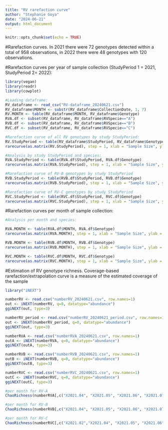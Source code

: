 ```yaml
---
title: "RV rarefaction curve"
author: "Stephanie Goya"
date: "2024-06-21"
output: html_document
---
```


```r
knitr::opts_chunk$set(echo = TRUE)
```

#Rarefaction curves.
In 2021 there were 72 genotypes detected within a total of 958 observations, in 2022 there were 48 genotypes with 120 observations.

#Rarefaction curves per year of sample collection (StudyPeriod 1 = 2021, StudyPeriod 2= 2022):
```r
library(vegan)
library(readr)
library(cowplot)

#Loading dataframe:
RV_dataframe <- read_csv("RV-dataframe_20240621.csv")
RV_dataframe$MONTH <- substr(RV_dataframe$CollectionDate, 1, 7)
RV.MONTH <- table(RV_dataframe$MONTH, RV_dataframe$Genotype)
RVA.df <- subset(RV_dataframe, RV_dataframe$RVSpecie=="A")
RVB.df <- subset(RV_dataframe, RV_dataframe$RVSpecie=="B")
RVC.df <- subset(RV_dataframe, RV_dataframe$RVSpecie=="C")

#Rarefaction curve of all RV genotypes by study StudyPeriod:
RV.StudyPeriod <- table(RV_dataframe$StudyPeriod, RV_dataframe$Genotype)
rarecurve(as.matrix(RV.StudyPeriod), step = 1, xlab = "Sample Size", ylab = "All RV genotypes", label = TRUE)

#Analysis by study StudyPeriod and species:
RVA.StudyPeriod <- table(RVA.df$StudyPeriod, RVA.df$Genotype)
rarecurve(as.matrix(RVA.StudyPeriod), step = 1, xlab = "Sample Size", ylab = "RVA genotypes", label = TRUE)

#Rarefaction curve of RV-B genotypes by study StudyPeriod 
RVB.StudyPeriod <- table(RVB.df$StudyPeriod, RVB.df$Genotype)
rarecurve(as.matrix(RVB.StudyPeriod), step = 1, xlab = "Sample Size", ylab = "RVB genotypes", label = TRUE)

#Rarefaction curve of RV-C genotypes by study StudyPeriod 
RVC.StudyPeriod <- table(RVC.df$StudyPeriod, RVC.df$Genotype)
rarecurve(as.matrix(RVC.StudyPeriod), step = 1, xlab = "Sample Size", ylab = "RVC genotypes", label = TRUE)
```

#Rarefaction curves per month of sample collection:
```r
#Analysis per month and species:

RVA.MONTH <- table(RVA.df$MONTH, RVA.df$Genotype)
rarecurve(as.matrix(RVA.MONTH), step = 1, xlab = "Sample Size", ylab = "RV-A genotypes", label = TRUE)

RVB.MONTH <- table(RVB.df$MONTH, RVB.df$Genotype)
rarecurve(as.matrix(RVB.MONTH), step = 1, xlab = "Sample Size", ylab = "RV-B genotypes", label = TRUE)

RVC.MONTH <- table(RVC.df$MONTH, RVC.df$Genotype)
rarecurve(as.matrix(RVC.MONTH), step = 1, xlab = "Sample Size", ylab = "RV-C genotypes", label = TRUE)

```

#Estimation of RV genotype richness. 
Coverage-based rarefaction/extrapolation curve is a measure of the estimated coverage of the sample
```r
library("iNEXT")

numberRV <- read.csv("numberRV_20240621.csv", row.names=1)
out <- iNEXT(numberRV, q=0, datatype="abundance")
ggiNEXT(out, type=3)

numberRV_period <- read.csv("numberRV_20240621_period.csv", row.names=1)
out <- iNEXT(numberRV_period, q=0, datatype="abundance")
ggiNEXT(out, type=3)

numberRVA <- read.csv("numberRVA_20240621.csv", row.names=1)
outA <- iNEXT(numberRVA, q=0, datatype="abundance")
ggiNEXT(outA, type=3)

numberRVB <- read.csv("numberRVB_20240621.csv", row.names=1)
outB <- iNEXT(numberRVB, q=0, datatype="abundance")
ggiNEXT(outB, type=3)

numberRVC <- read.csv("numberRVC_20240621.csv", row.names=1)
outC <- iNEXT(numberRVC, q=0, datatype="abundance")
ggiNEXT(outC, type=3)

```

```r
#per month for RV-A
ChaoRichness(numberRVA[,c("X2021.04", "X2021.05", "X2021.06", "X2021.07", "X2022.11", "X2022.12")], conf=0.99)

#per month for RV-B
ChaoRichness(numberRVB[,c("X2021.04", "X2021.05", "X2021.06", "X2021.07", "X2022.11", "X2022.12")], conf=0.99)

#per month for RV-C
ChaoRichness(numberRVC[,c("X2021.02","X2021.04", "X2021.05", "X2021.06", "X2021.07", "X2022.11", "X2022.12")], conf=0.99)

```



